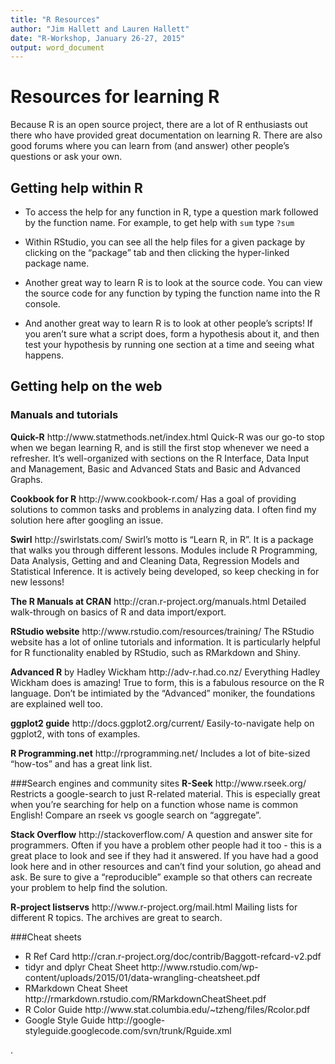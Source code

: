 ```yaml
---
title: "R Resources"
author: "Jim Hallett and Lauren Hallett"
date: "R-Workshop, January 26-27, 2015"
output: word_document
---
```


# Resources for learning R
Because R is an open source project, there are a lot of R enthusiasts out there who have provided great documentation on learning R. There are also good forums where you can learn from (and answer) other people's questions or ask your own.

## Getting help within R
- To access the help for any function in R, type a question mark followed by the function name. For example, to get help with `sum` type `?sum`

- Within RStudio, you can see all the help files for a given package by clicking on the "package" tab and then clicking the hyper-linked package name.

- Another great way to learn R is to look at the source code. You can view the source code for any function by typing the function name into the R console. 

- And another great way to learn R is to look at other people's scripts! If you aren't sure what a script does, form a hypothesis about it, and then test your hypothesis by running one section at a time and seeing what happens. 

## Getting help on the web

### Manuals and tutorials
**Quick-R**                                         http://www.statmethods.net/index.html
Quick-R was our go-to stop when we began learning R, and is still the first stop whenever we need a refresher. It's well-organized with sections on the R Interface, Data Input and Management, Basic and Advanced Stats and Basic and Advanced Graphs.  

**Cookbook for R**                                http://www.cookbook-r.com/
Has a goal of providing solutions to common tasks and problems in analyzing data. I often find my solution here after googling an issue.

**Swirl**                                          http://swirlstats.com/ 
Swirl's motto is "Learn R, in R". It is a package that walks you through different lessons. Modules include R Programming, Data Analysis, Getting and and Cleaning Data, Regression Models and Statistical Inference. It is actively being developed, so keep checking in for new lessons!

**The R Manuals at CRAN**                          http://cran.r-project.org/manuals.html
Detailed walk-through on basics of R and data import/export.

**RStudio website**                               http://www.rstudio.com/resources/training/
The RStudio website has a lot of online tutorials and information. It is particularly helpful for R functionality enabled by RStudio, such as RMarkdown and Shiny.

**Advanced R** by Hadley Wickham                   http://adv-r.had.co.nz/
Everything Hadley Wickham does is amazing! True to form, this is a fabulous resource on the R language. Don't be intimiated by the "Advanced" moniker, the foundations are explained well too.

**ggplot2 guide**                                 http://docs.ggplot2.org/current/
Easily-to-navigate help on ggplot2, with tons of examples.

**R Programming.net**                              http://rprogramming.net/
Includes a lot of bite-sized "how-tos" and has a great link list.

###Search engines and community sites
**R-Seek**                                        http://www.rseek.org/
Restricts a google-search to just R-related material. This is especially great when you're searching for help on a function whose name is common English! Compare an rseek vs google search on "aggregate".

**Stack Overflow**                              http://stackoverflow.com/
A question and answer site for programmers. Often if you have a problem other people had it too - this is a great place to look and see if they had it answered. If you have had a good look here and in other resources and can't find your solution, go ahead and ask. Be sure to give a "reproducible" example so that others can recreate your problem to help find the solution.

**R-project listservs**                     http://www.r-project.org/mail.html
Mailing lists for different R topics. The archives are great to search.

###Cheat sheets

- R Ref Card                            http://cran.r-project.org/doc/contrib/Baggott-refcard-v2.pdf
- tidyr and dplyr Cheat Sheet           http://www.rstudio.com/wp-content/uploads/2015/01/data-wrangling-cheatsheet.pdf
- RMarkdown Cheat Sheet                 http://rmarkdown.rstudio.com/RMarkdownCheatSheet.pdf
- R Color Guide                         http://www.stat.columbia.edu/~tzheng/files/Rcolor.pdf
- Google Style Guide                    http://google-styleguide.googlecode.com/svn/trunk/Rguide.xml

.
